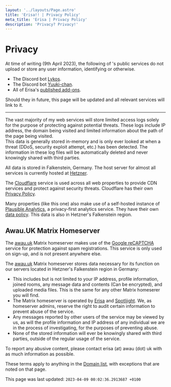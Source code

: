 ```yaml
---
layout: '../layouts/Page.astro'
title: 'Erisa!! | Privacy Policy'
meta_title: 'Erisa | Privacy Policy'
description: 'Privacy? Privacy!'
---
```



# Privacy

At time of writing (9th April 2023), the following of <Erisa/>'s public services do not upload or store any user information, identifying or otherwise.

- The Discord bot [Lykos](https://github.com/Erisa/Lykos).
- The Discord bot [Yuuki-chan](https://github.com/Yuuki-Discord/Yuuki-Bot).
- All of Erisa's [published add-ons](https://addons.mozilla.org/firefox/user/13549342/).

Should they in future, this page will be updated and all relevant services will link to it.

---

The vast majority of my web services will store limited access logs solely for the purpose of protecting against potential threats. These logs include IP address, the domain being visited and limited information about the path of the page being visited.  
This data is generally stored in-memory and is only ever looked at when a threat (DDoS, security exploit attempt, etc.) has been detected. The information in these log files will be automatically deleted and never knowingly shared with third parties.

All data is stored in Falkenstein, Germany. The host server for almost all services is currently hosted at [Hetzner](https://hetzner.com/).

The [Cloudflare](https://www.cloudflare.com/) service is used across all web properties to provide CDN services and protect against security threats. Cloudflare has their own [Privacy Policy](https://www.cloudflare.com/privacypolicy/).

Many properties (like this one) also make use of a self-hosted instance of [Plausible Analytics](https://plausible.io), a privacy-first analytics service. They have their own [data policy](https://plausible.io/data-policy). This data is also in Hetzner's Falkenstein region.

## Awau.UK Matrix Homeserver

The [awau.uk](https://awau.uk) Matrix homeserver makes use of the [Google reCAPTCHA](https://www.google.com/recaptcha/about/) service for protection against spam registrations. This service is only used on sign-up, and is not present anywhere else.

The [awau.uk](https://awau.uk) Matrix homeserver stores data necessary for its function on our servers located in Hetzner's Falkenstein region in Germany:

- This includes but is not limited to your IP address, profile information, joined rooms, any message data and contents (Can be encrypted), and uploaded media files. This is the same for any other Matrix homeserer you will find.
- The Matrix homeserver is operated by [Erisa](https://erisa.uk) and [Spotliight](https://joscomputing.space/). We, as homeserver admins, reserve the right to audit certain information to prevent abuse of the service.
- Any messages reported by other users of the service may be viewed by us, as will the profile information and IP address of any individual we are in the process of investigating, for the purposes of preventing abuse.
- None of the stored information will ever be knowingly shared with third parties, outside of the regular usage of the service.

To report any abusive content, please contact <span class="erisa">erisa (at) awau (dot) uk</span> with as much information as possible.

These terms apply to anything in the [Domain list](domains.html), with exceptions that are noted on that page.

This page was last updated: `2023-04-09 00:02:36.2913687 +0100`
